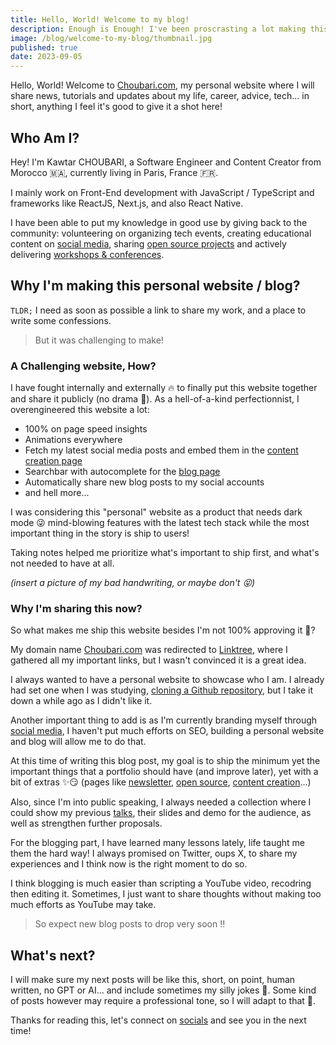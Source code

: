 ```yaml
---
title: Hello, World! Welcome to my blog!
description: Enough is Enough! I've been proscrasting a lot making this together...
image: /blog/welcome-to-my-blog/thumbnail.jpg
published: true
date: 2023-09-05
---
```


Hello, World! Welcome to [Choubari.com](/), my personal website where I will share news, tutorials and updates about my life, career, advice, tech... in short, anything I feel it's good to give it a shot here!

## Who Am I?

Hey! I'm Kawtar CHOUBARI, a Software Engineer and Content Creator from Morocco 🇲🇦, currently living in Paris, France 🇫🇷.

I mainly work on Front-End development with JavaScript / TypeScript and frameworks like ReactJS, Next.js, and also React Native.

I have been able to put my knowledge in good use by giving back to the community: volunteering on organizing tech events, creating educational content on [social media](/creator), sharing [open source projects](/oss) and actively delivering [workshops & conferences](/talks).

## Why I'm making this personal website / blog?

`TLDR;` I need as soon as possible a link to share my work, and a place to write some confessions.

> But it was challenging to make!

### A Challenging website, How?

I have fought internally and externally 🔥 to finally put this website together and share it publicly (no drama 👀). As a hell-of-a-kind perfectionnist, I overengineered this website a lot:

- 100% on page speed insights
- Animations everywhere
- Fetch my latest social media posts and embed them in the [content creation page](/creator)
- Searchbar with autocomplete for the [blog page](/blog)
- Automatically share new blog posts to my social accounts
- and hell more...

I was considering this "personal" website as a product that needs dark mode 😜 mind-blowing features with the latest tech stack while the most important thing in the story is ship to users!

Taking notes helped me prioritize what's important to ship first, and what's not needed to have at all.

_(insert a picture of my bad handwriting, or maybe don't 😝)_

### Why I'm sharing this now?

So what makes me ship this website besides I'm not 100% approving it 👀?

My domain name [Choubari.com](/) was redirected to [Linktree](https://linktr.ee/choubari), where I gathered all my important links, but I wasn't convinced it is a great idea.

I always wanted to have a personal website to showcase who I am. I already had set one when I was studying, [cloning a Github repository](https://github.com/choubari/old-portfolio), but I take it down a while ago as I didn't like it.

Another important thing to add is as I'm currently branding myself through [social media](/creator), I haven't put much efforts on SEO, building a personal website and blog will allow me to do that.

At this time of writing this blog post, my goal is to ship the minimum yet the important things that a portfolio should have (and improve later), yet with a bit of extras ✨😏 (pages like [newsletter](/newsletter), [open source](/oss), [content creation](/creator)...)

Also, since I'm into public speaking, I always needed a collection where I could show my previous [talks](/talks), their slides and demo for the audience, as well as strengthen further proposals.

For the blogging part, I have learned many lessons lately, life taught me them the hard way! I always promised on Twitter, oups X, to share my experiences and I think now is the right moment to do so.

<div className="flex justify-center">
  <ReactTweet id={"1630626723246030862"} />
</div>

I think blogging is much easier than scripting a YouTube video, recodring then editing it. Sometimes, I just want to share thoughts without making too much efforts as YouTube may take.

> So expect new blog posts to drop very soon !!

## What's next?

I will make sure my next posts will be like this, short, on point, human written, no GPT or AI... and include sometimes my silly jokes 🙈. Some kind of posts however may require a professional tone, so I will adapt to that 🤔.

Thanks for reading this, let's connect on [socials](/creator) and see you in the next time!
